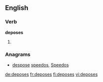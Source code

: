 ==English==

===Verb===
'''deposes'''

# {{third-person singular of|depose}}

===Anagrams===
* [[despose]] [[speedos#English|speedos]], [[Speedos#English|Speedos]]

[[de:deposes]]
[[fr:deposes]]
[[fi:deposes]]
[[vi:deposes]]